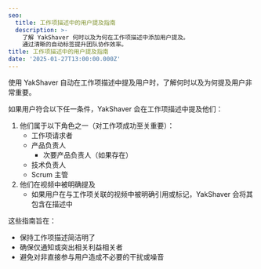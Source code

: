 ```yaml
---
seo:
  title: 工作项描述中的用户提及指南
  description: >-
    了解 YakShaver 何时以及为何在工作项描述中添加用户提及。
    通过清晰的自动标签提升团队协作效率。
title: 工作项描述中的用户提及指南
date: '2025-01-27T13:00:00.000Z'
---
```


使用 YakShaver 自动在工作项描述中提及用户时，了解何时以及为何提及用户非常重要。

如果用户符合以下任一条件，YakShaver 会在工作项描述中提及他们：

1. 他们属于以下角色之一（对工作项成功至关重要）：
   * 工作项请求者
   * 产品负责人
     * 次要产品负责人（如果存在）
   * 技术负责人
   * Scrum 主管
2. 他们在视频中被明确提及
   * 如果用户在与工作项关联的视频中被明确引用或标记，YakShaver 会将其包含在描述中

这些指南旨在：

* 保持工作项描述简洁明了
* 确保仅通知或突出相关利益相关者
* 避免对非直接参与用户造成不必要的干扰或噪音